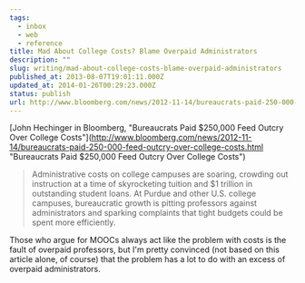 ```yaml
---
tags:
  - inbox
  - web
  - reference
title: Mad About College Costs? Blame Overpaid Administrators
description: ""
slug: writing/mad-about-college-costs-blame-overpaid-administrators
published_at: 2013-08-07T19:01:11.000Z
updated_at: 2014-01-26T00:29:23.000Z
status: publish
url: http://www.bloomberg.com/news/2012-11-14/bureaucrats-paid-250-000-feed-outcry-over-college-costs.html
---
```

\[John Hechinger in Bloomberg, "Bureaucrats Paid $250,000 Feed Outcry Over College Costs"](http://www.bloomberg.com/news/2012-11-14/bureaucrats-paid-250-000-feed-outcry-over-college-costs.html "Bureaucrats Paid $250,000 Feed Outcry Over College Costs")

> Administrative costs on college campuses are soaring, crowding out instruction at a time of skyrocketing tuition and \$1 trillion in outstanding student loans. At Purdue and other U.S. college campuses, bureaucratic growth is pitting professors against administrators and sparking complaints that tight budgets could be spent more efficiently.

Those who argue for MOOCs always act like the problem with costs is the fault of overpaid professors, but I'm pretty convinced (not based on this article alone, of course) that the problem has a lot to do with an excess of overpaid administrators.

